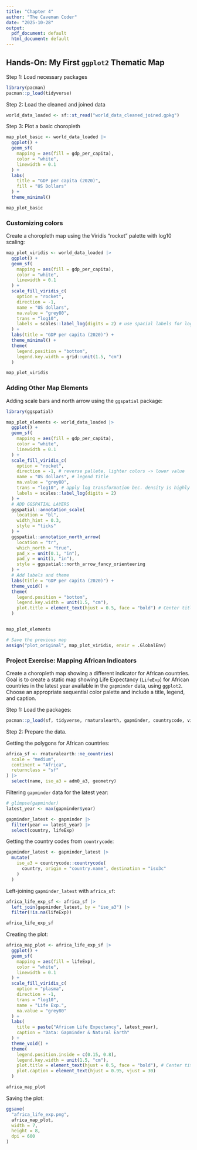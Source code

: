 ```yaml
---
title: "Chapter 4"
author: "The Caveman Coder"
date: "2025-10-28"
output:
  pdf_document: default
  html_document: default
---
```


## Hands-On: My First `ggplot2` Thematic Map

Step 1: Load necessary packages
```r
library(pacman)
pacman::p_load(tidyverse)
```

Step 2: Load the cleaned and joined data
```r
world_data_loaded <- sf::st_read("world_data_cleaned_joined.gpkg")
```

Step 3: Plot a basic choropleth
```r
map_plot_basic <- world_data_loaded |> 
  ggplot() +
  geom_sf(
    mapping = aes(fill = gdp_per_capita),
    color = "white",
    linewidth = 0.1
  ) +
  labs(
    title = "GDP per capita (2020)",
    fill = "US Dollars"
  ) + 
  theme_minimal()

map_plot_basic
```


### Customizing colors

Create a choropleth map using the Viridis "rocket" palette with log10 scaling:
```r
map_plot_viridis <- world_data_loaded |> 
  ggplot() +
  geom_sf(
    mapping = aes(fill = gdp_per_capita),
    color = "white",
    linewidth = 0.1
  ) + 
  scale_fill_viridis_c(
    option = "rocket",
    direction = -1,
    name = "US dollars",
    na.value = "grey80",
    trans = "log10",
    labels = scales::label_log(digits = 2) # use spacial labels for log scale
  ) +
  labs(title = "GDP per capita (2020)") +
  theme_minimal() +
  theme(
    legend.position = "bottom",
    legend.key.width = grid::unit(1.5, "cm")
  )

map_plot_viridis
```


### Adding Other Map Elements

Adding scale bars and north arrow using the `ggspatial` package:
```r
library(ggspatial)

map_plot_elements <- world_data_loaded |> 
  ggplot() +
  geom_sf(
    mapping = aes(fill = gdp_per_capita),
    color = "white",
    linewidth = 0.1
  ) +
  scale_fill_viridis_c(
    option = "rocket",
    direction = -1, # reverse pallete, lighter colors -> lower value
    name = "US dollars", # legend title
    na.value = "grey80",
    trans = "log10", # apply log transformation bec. density is highly skewed
    labels = scales::label_log(digits = 2)
  ) +
  # ADD GGSPATIAL LAYERS
  ggspatial::annotation_scale(
    location = "bl",
    width_hint = 0.3,
    style = "ticks"
  ) +
  ggspatial::annotation_north_arrow(
    location = "tr",
    which_north = "true",
    pad_x = unit(0.1, "in"),
    pad_y = unit(1, "in"),
    style = ggspatial::north_arrow_fancy_orienteering
  ) +
  # Add labels and theme
  labs(title = "GDP per capita (2020)") +
  theme_void() +
  theme(
    legend.position = "bottom",
    legend.key.width = unit(1.5, "cm"),
    plot.title = element_text(hjust = 0.5, face = "bold") # Center title
  )


map_plot_elements

# Save the previous map
assign("plot_original", map_plot_viridis, envir = .GlobalEnv)
```


### Project Exercise: Mapping African Indicators

Create a choropleth map showing a different indicator for African countries. 
Goal is to create a static map showing Life Expectancy (`LifeExp`) for African
countries in the latest year available in the `gapminder` data, using `ggplot2`.
Choose an appropriate sequential color palette and include a title, legend, and
caption.

Step 1: Load the packages:
```r
pacman::p_load(sf, tidyverse, rnaturalearth, gapminder, countrycode, viridis)
```

Step 2: Prepare the data.

Getting the polygons for African countries:
```r
africa_sf <- rnaturalearth::ne_countries(
  scale = "medium",
  continent = "Africa", 
  returnclass = "sf"
) |> 
  select(name, iso_a3 = adm0_a3, geometry)
```


Filtering `gapminder` data for the latest year:
```r
# glimpse(gapminder)
latest_year <- max(gapminder$year)

gapminder_latest <- gapminder |> 
  filter(year == latest_year) |> 
  select(country, lifeExp)
```

Getting the country codes from `countrycode`:
```r
gapminder_latest <- gapminder_latest |> 
  mutate(
    iso_a3 = countrycode::countrycode(
      country, origin = "country.name", destination = "iso3c"
    )
  )
```

Left-joining `gapminder_latest` with `africa_sf`:
```r
africa_life_exp_sf <- africa_sf |> 
  left_join(gapminder_latest, by = "iso_a3") |> 
  filter(!is.na(lifeExp))

africa_life_exp_sf
```

Creating the plot:
```r
africa_map_plot <- africa_life_exp_sf |> 
  ggplot() +
  geom_sf(
    mapping = aes(fill = lifeExp),
    color = "white",
    linewidth = 0.1
  ) +
  scale_fill_viridis_c(
    option = "plasma",
    direction = -1,
    trans = "log10",
    name = "Life Exp.",
    na.value = "grey80"
  ) +
  labs(
    title = paste("African Life Expectancy", latest_year), 
    caption = "Data: Gapminder & Natural Earth"
  ) +
  theme_void() +
  theme(
    legend.position.inside = c(0.15, 0.8),
    legend.key.width = unit(1.5, "cm"),
    plot.title = element_text(hjust = 0.5, face = "bold"), # Center title
    plot.caption = element_text(hjust = 0.95, vjust = 30)
  )

africa_map_plot
```

Saving the plot:
```r
ggsave(
  "africa_life_exp.png",
  africa_map_plot,
  width = 7,
  height = 8,
  dpi = 600
)
```







